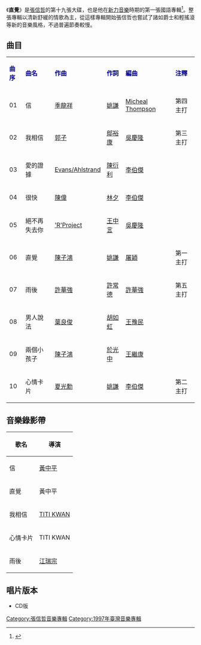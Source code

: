 {{Album infobox | <!-- See Wikipedia:WikiProject_Albums -->
|  Name        = 直覺
|  Type        = 錄音室專輯
|  Artist      = [[張信哲|張信哲]]
|  Cover       = Jeff_Intuition_1997.jpg
|  Released    = 1997年12月18日
|  Recorded    = 1997年
|  Genre       = [[國語流行音樂|國語流行音樂]]
|  Length      = 
|  Label       = [[新力音樂|新力音樂]]<ref name="qq"/>
|  Number      = 
|  Producer    = [[張信哲|張信哲]] 曲目1、2、3、5、7、8<br /> [[Jim_Lee|Jim Lee]] 曲目4、10<br /> [[陳子鴻|陳子鴻]] 曲目6、9
|  Last album  = [[收藏精選|收藏精選]]<br />（1997年）
|  This album  = 直覺<br />（1997年）
|  Next album  = [[選哲|選哲]]<br />（1998年）}}

《'''直覺'''》是[[張信哲|張信哲]]的第十九張大碟，也是他在[[新力音樂|新力音樂]]時期的第一張國語專輯<ref name="qq">{{Cite web |url=https://ent.qq.com/a/20160429/044631.htm |title=“初初见你” 80后少女的爆款初恋原来是他 |access-date=2020-05-12 |archive-date=2016-05-04 |archive-url=https://web.archive.org/web/20160504184955/http://ent.qq.com/a/20160429/044631.htm |dead-url=no }}</ref>。整張專輯以清新舒緩的情歌為主，從這樣專輯開始張信哲也嘗試了諸如爵士和輕搖滾等新的音樂風格，不過普遍節奏較慢。

==曲目==
{| class="wikitable"
|-
| <font color=darkblue>'''曲序'''</font> || <font color=darkblue>'''曲名'''</font> || <font color=darkblue>'''作曲'''</font> || <font color=darkblue>'''作詞'''</font> || <font color=darkblue>'''編曲'''</font> || <font color=darkblue>'''注釋'''</font>
|-
| 01 || 信 || [[季龍祥|季龍祥]] || [[姚謙|姚謙]] || [[Micheal_Thompson|Micheal Thompson]] ||第四主打
|-
| 02 || 我相信 || [[郭子|郭子]] || [[鄔裕康|鄔裕康]] || [[吳慶隆|吳慶隆]] ||第三主打
|-
| 03 || 愛的證據 || [[Evans/Ahlstrand|Evans/Ahlstrand]] || [[陳衍利|陳衍利]] || [[李伯傑|李伯傑]] || 
|-
| 04 || 很快 || [[陳偉|陳偉]] || [[林夕|林夕]] || [[李伯傑|李伯傑]] ||
|-
| 05 || 絕不再失去你 || [['R'Project|'R'Project]] || [[王中言|王中言]] || [[吳慶隆|吳慶隆]] ||
|-
| 06 || 直覺 || [[陳子鴻|陳子鴻]] || [[姚謙|姚謙]]|| [[屠穎|屠穎]] ||第一主打
|-
| 07 || 雨後 || [[許華強|許華強]] || [[許常德|許常德]] || [[許華強|許華強]] ||第五主打
|-
| 08 || 男人說法 || [[葉良俊|葉良俊]] || [[胡如虹|胡如虹]] || [[王豫民|王豫民]] ||
|-
| 09 || 兩個小孩子 || [[陳子鴻|陳子鴻]] || [[於光中|於光中]] || [[王繼康|王繼康]] || 
|-
| 10 || 心情卡片 || [[夏光勳|夏光勳]] || [[姚謙|姚謙]] || [[李伯傑|李伯傑]] || 第二主打
|}

==音樂錄影帶==
{| class="wikitable"
! 歌名 !! 導演  
|-
|信||[[黃中平|黃中平]]
|-
|直覺||黃中平
|-
|我相信||[[TITI_KWAN|TITI KWAN]]
|-
|心情卡片||TITI KWAN
|-
|雨後||[[江瑞宗|江瑞宗]]
|}

== 唱片版本 ==
* CD版

{{張信哲}}

[[Category:張信哲音樂專輯|Category:張信哲音樂專輯]]
[[Category:1997年臺灣音樂專輯|Category:1997年臺灣音樂專輯]]